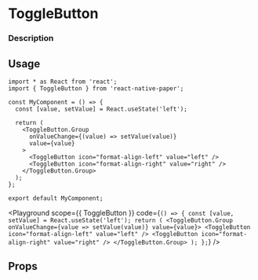 

# ToggleButton

### Description

## Usage

```tsx
import * as React from 'react';
import { ToggleButton } from 'react-native-paper';

const MyComponent = () => {
  const [value, setValue] = React.useState('left');

  return (
    <ToggleButton.Group
      onValueChange={(value) => setValue(value)}
      value={value}
    >
      <ToggleButton icon="format-align-left" value="left" />
      <ToggleButton icon="format-align-right" value="right" />
    </ToggleButton.Group>
  );
};

export default MyComponent;
```

<Playground
  scope={{ ToggleButton }}
  code={`
() => {
  const [value, setValue] = React.useState('left');
  return (
    <ToggleButton.Group
      onValueChange={value => setValue(value)}
      value={value}>
      <ToggleButton icon="format-align-left" value="left" />
      <ToggleButton icon="format-align-right" value="right" />
    </ToggleButton.Group>
  );
};
`}
/>

## Props
